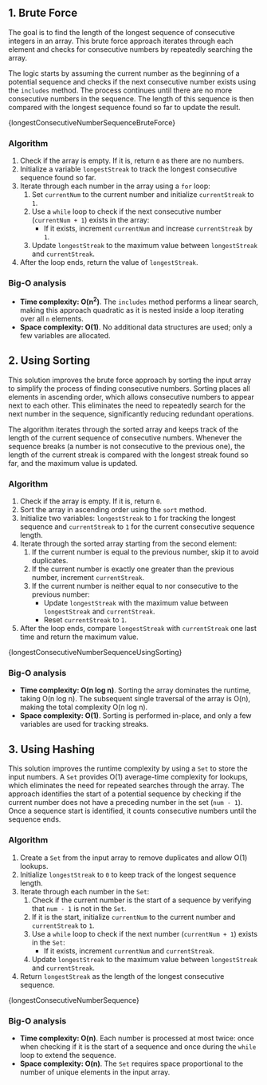 

## 1. Brute Force

The goal is to find the length of the longest sequence of consecutive integers in an array. This brute force approach iterates through each element and checks for consecutive numbers by repeatedly searching the array.

The logic starts by assuming the current number as the beginning of a potential sequence and checks if the next consecutive number exists using the `includes` method. The process continues until there are no more consecutive numbers in the sequence. The length of this sequence is then compared with the longest sequence found so far to update the result.

<MDXCodeBlock>{longestConsecutiveNumberSequenceBruteForce}</MDXCodeBlock>

### Algorithm

1. Check if the array is empty. If it is, return `0` as there are no numbers.
2. Initialize a variable `longestStreak` to track the longest consecutive sequence found so far.
3. Iterate through each number in the array using a `for` loop:
   1. Set `currentNum` to the current number and initialize `currentStreak` to `1`.
   2. Use a `while` loop to check if the next consecutive number (`currentNum + 1`) exists in the array:
      - If it exists, increment `currentNum` and increase `currentStreak` by `1`.
   3. Update `longestStreak` to the maximum value between `longestStreak` and `currentStreak`.
4. After the loop ends, return the value of `longestStreak`.

### Big-O analysis

- **Time complexity: O(n<sup>2</sup>)**. The `includes` method performs a linear search, making this approach quadratic as it is nested inside a loop iterating over all `n` elements.
- **Space complexity: O(1)**. No additional data structures are used; only a few variables are allocated.

## 2. Using Sorting

This solution improves the brute force approach by sorting the input array to simplify the process of finding consecutive numbers. Sorting places all elements in ascending order, which allows consecutive numbers to appear next to each other. This eliminates the need to repeatedly search for the next number in the sequence, significantly reducing redundant operations.

The algorithm iterates through the sorted array and keeps track of the length of the current sequence of consecutive numbers. Whenever the sequence breaks (a number is not consecutive to the previous one), the length of the current streak is compared with the longest streak found so far, and the maximum value is updated.

### Algorithm

1. Check if the array is empty. If it is, return `0`.
2. Sort the array in ascending order using the `sort` method.
3. Initialize two variables: `longestStreak` to `1` for tracking the longest sequence and `currentStreak` to `1` for the current consecutive sequence length.
4. Iterate through the sorted array starting from the second element:
   1. If the current number is equal to the previous number, skip it to avoid duplicates.
   2. If the current number is exactly one greater than the previous number, increment `currentStreak`.
   3. If the current number is neither equal to nor consecutive to the previous number:
      - Update `longestStreak` with the maximum value between `longestStreak` and `currentStreak`.
      - Reset `currentStreak` to `1`.
5. After the loop ends, compare `longestStreak` with `currentStreak` one last time and return the maximum value.

<MDXCodeBlock>{longestConsecutiveNumberSequenceUsingSorting}</MDXCodeBlock>

### Big-O analysis

- **Time complexity: O(n log n)**. Sorting the array dominates the runtime, taking O(n log n). The subsequent single traversal of the array is O(n), making the total complexity O(n log n).
- **Space complexity: O(1)**. Sorting is performed in-place, and only a few variables are used for tracking streaks.

## 3. Using Hashing

This solution improves the runtime complexity by using a `Set` to store the input numbers. A `Set` provides O(1) average-time complexity for lookups, which eliminates the need for repeated searches through the array. The approach identifies the start of a potential sequence by checking if the current number does not have a preceding number in the set (`num - 1`). Once a sequence start is identified, it counts consecutive numbers until the sequence ends.

### Algorithm

1. Create a `Set` from the input array to remove duplicates and allow O(1) lookups.
2. Initialize `longestStreak` to `0` to keep track of the longest sequence length.
3. Iterate through each number in the `Set`:
   1. Check if the current number is the start of a sequence by verifying that `num - 1` is not in the `Set`.
   2. If it is the start, initialize `currentNum` to the current number and `currentStreak` to `1`.
   3. Use a `while` loop to check if the next number (`currentNum + 1`) exists in the `Set`:
      - If it exists, increment `currentNum` and `currentStreak`.
   4. Update `longestStreak` to the maximum value between `longestStreak` and `currentStreak`.
4. Return `longestStreak` as the length of the longest consecutive sequence.

<MDXCodeBlock>{longestConsecutiveNumberSequence}</MDXCodeBlock>

### Big-O analysis

- **Time complexity: O(n)**. Each number is processed at most twice: once when checking if it is the start of a sequence and once during the `while` loop to extend the sequence.
- **Space complexity: O(n)**. The `Set` requires space proportional to the number of unique elements in the input array.
